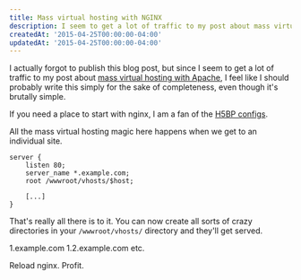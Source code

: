 ```yaml
---
title: Mass virtual hosting with NGINX
description: I seem to get a lot of traffic to my post about mass virtual hosting with Apache, so I felt like I should probably write this simply for the sake of completeness, even though it's brutally simple.
createdAt: '2015-04-25T00:00:00-04:00'
updatedAt: '2015-04-25T00:00:00-04:00'
---
```


I actually forgot to publish this blog post, but since I seem to get a lot of traffic to my post about [mass virtual hosting with Apache](/blog/mass-virtual-hosting-in-apache), I feel like I should probably write this simply for the sake of completeness, even though it's brutally simple.

If you need a place to start with nginx, I am a fan of the [H5BP configs](https://github.com/h5bp/server-configs-nginx).

All the mass virtual hosting magic here happens when we get to an individual site.

    server {
        listen 80;
        server_name *.example.com;
        root /wwwroot/vhosts/$host;

        [...]
    }

That's really all there is to it. You can now create all sorts of crazy directories in your `/wwwroot/vhosts/` directory and they'll get served.

1.example.com
1.2.example.com
etc.

Reload nginx. Profit.
